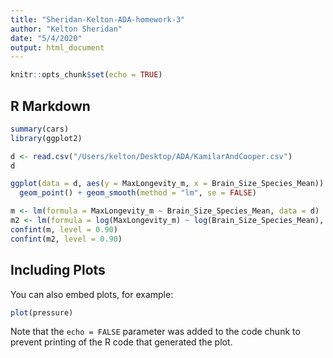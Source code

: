 ```yaml
---
title: "Sheridan-Kelton-ADA-homework-3"
author: "Kelton Sheridan"
date: "5/4/2020"
output: html_document
---
```


```r
knitr::opts_chunk$set(echo = TRUE)

```

## R Markdown


```r
summary(cars)
library(ggplot2)

d <- read.csv("/Users/kelton/Desktop/ADA/KamilarAndCooper.csv")
d

ggplot(data = d, aes(y = MaxLongevity_m, x = Brain_Size_Species_Mean)) + 
  geom_point() + geom_smooth(method = "lm", se = FALSE)

m <- lm(formula = MaxLongevity_m ~ Brain_Size_Species_Mean, data = d)
m2 <- lm(formula = log(MaxLongevity_m) ~ log(Brain_Size_Species_Mean), data = d)
confint(m, level = 0.90)
confint(m2, level = 0.90)

```

## Including Plots

You can also embed plots, for example:

```r
plot(pressure)
```

Note that the `echo = FALSE` parameter was added to the code chunk to prevent printing of the R code that generated the plot.
